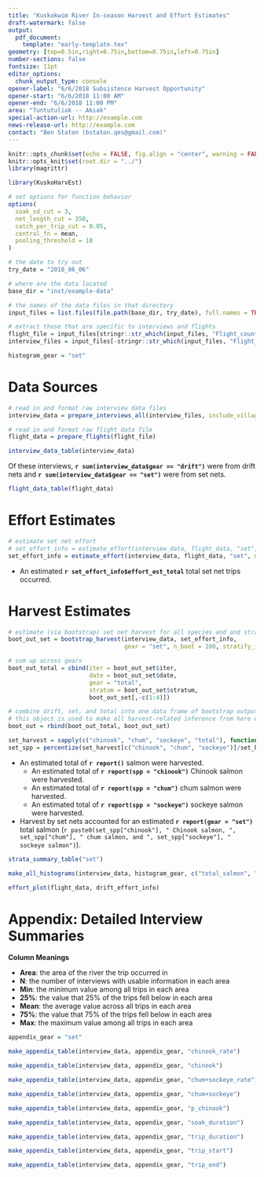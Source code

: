 ```yaml
---
title: "Kuskokwim River In-season Harvest and Effort Estimates"
draft-watermark: false
output: 
  pdf_document:
    template: "early-template.tex"
geometry: [top=0.5in,right=0.75in,bottom=0.75in,left=0.75in]
number-sections: false
fontsize: 11pt
editor_options: 
  chunk_output_type: console
opener-label: "6/6/2018 Subsistence Harvest Opportunity"
opener-start: "6/6/2018 11:00 AM"
opener-end: "6/6/2018 11:00 PM"
area: "Tuntutuliak -- Akiak"
special-action-url: http://example.com
news-release-url: http://example.com
contact: "Ben Staton (bstaton.qes@gmail.com)"
---
```


```r
knitr::opts_chunk$set(echo = FALSE, fig.align = "center", warning = FALSE, fig.pos = "H", out.extra = "")
knitr::opts_knit$set(root.dir = "../")
library(magrittr)
```

```r
library(KuskoHarvEst)

# set options for function behavior
options(
  soak_sd_cut = 3, 
  net_length_cut = 350, 
  catch_per_trip_cut = 0.05,
  central_fn = mean, 
  pooling_threshold = 10
)

# the date to try out
try_date = "2018_06_06"

# where are the data located
base_dir = "inst/example-data"

# the names of the data files in that directory
input_files = list.files(file.path(base_dir, try_date), full.names = TRUE)

# extract those that are specific to interviews and flights
flight_file = input_files[stringr::str_which(input_files, "Flight_counts")]
interview_files = input_files[-stringr::str_which(input_files, "Flight_counts")]

histogram_gear = "set"
```

# Data Sources {-}

```r
# read in and format raw interview data files
interview_data = prepare_interviews_all(interview_files, include_village = TRUE)

# read in and format raw flight data file
flight_data = prepare_flights(flight_file)
```

```r
interview_data_table(interview_data)
```

Of these interviews, **`r sum(interview_data$gear == "drift")`** were from drift nets and **`r sum(interview_data$gear == "set")`** were from set nets.

```r
flight_data_table(flight_data)
```

# Effort Estimates {-} 

```r
# estimate set net effort
# set_effort_info = estimate_effort(interview_data, flight_data, "set", method = "max_per_stratum")
set_effort_info = estimate_effort(interview_data, flight_data, "set", method = "dbl_exp")
```

* An estimated **`r set_effort_info$effort_est_total`** total set net trips occurred.

# Harvest Estimates {-}

```r
# estimate (via bootstrap) set net harvest for all species and and strata
boot_out_set = bootstrap_harvest(interview_data, set_effort_info,
                                 gear = "set", n_boot = 100, stratify_interviews = FALSE)

# sum up across gears
boot_out_total = cbind(iter = boot_out_set$iter, 
                       date = boot_out_set$date,
                       gear = "total", 
                       stratum = boot_out_set$stratum,
                       boot_out_set[,-c(1:4)])

# combine drift, set, and total into one data frame of bootstrap output
# this object is used to make all harvest-related inference from here on
boot_out = rbind(boot_out_total, boot_out_set)
```

```r
set_harvest = sapply(c("chinook", "chum", "sockeye", "total"), function(sp) report(sp, gear = "set", CI = FALSE, return_numeric = TRUE))
set_spp = percentize(set_harvest[c("chinook", "chum", "sockeye")]/set_harvest["total"])
```

* An estimated total of **`r report()`** salmon were harvested.
  *  An estimated total of **`r report(spp = "chinook")`** Chinook salmon were harvested.
  *  An estimated total of **`r report(spp = "chum")`** chum salmon were harvested.
  *  An estimated total of **`r report(spp = "sockeye")`** sockeye salmon were harvested.
* Harvest by set nets accounted for an estimated **`r report(gear = "set")`** total salmon (`r paste0(set_spp["chinook"], " Chinook salmon, ", set_spp["chum"], " chum salmon, and ", set_spp["sockeye"], " sockeye salmon")`).

```r
strata_summary_table("set")
```

```r
make_all_histograms(interview_data, histogram_gear, c("total_salmon", "chinook", "chum+sockeye", "trip_duration", "soak_duration", "p_chinook"))
```

```r
effort_plot(flight_data, drift_effort_info)
```

\clearpage
\setcounter{page}{1}
\setcounter{figure}{0}
\setcounter{table}{0}
\renewcommand\thesection{A\arabic{section}}
\renewcommand\thesubsection{A\arabic{section}.\arabic{subsection}}
\renewcommand\thesubsubsection{A\arabic{section}.\arabic{subsection}.\arabic{subsubsection}}
\renewcommand\thepage{A\arabic{page}}
\renewcommand\thefigure{A\arabic{figure}}
\renewcommand\thetable{A\arabic{table}}

# Appendix: Detailed Interview Summaries {-}

**Column Meanings**

* **Area**: the area of the river the trip occurred in
* **N**: the number of interviews with usable information in each area
* **Min**: the minimum value among all trips in each area
* **25%**: the value that 25% of the trips fell below in each area
* **Mean**: the average value across all trips in each area
* **75%**: the value that 75% of the trips fell below in each area
* **Max**: the maximum value among all trips in each area

```r
appendix_gear = "set"
```

```r
make_appendix_table(interview_data, appendix_gear, "chinook_rate")
```

```r
make_appendix_table(interview_data, appendix_gear, "chinook")
```

```r
make_appendix_table(interview_data, appendix_gear, "chum+sockeye_rate")
```

```r
make_appendix_table(interview_data, appendix_gear, "chum+sockeye")
```

```r
make_appendix_table(interview_data, appendix_gear, "p_chinook")
```

```r
make_appendix_table(interview_data, appendix_gear, "soak_duration")
```

```r
make_appendix_table(interview_data, appendix_gear, "trip_duration")
```

```r
make_appendix_table(interview_data, appendix_gear, "trip_start")
```

```r
make_appendix_table(interview_data, appendix_gear, "trip_end")
```
